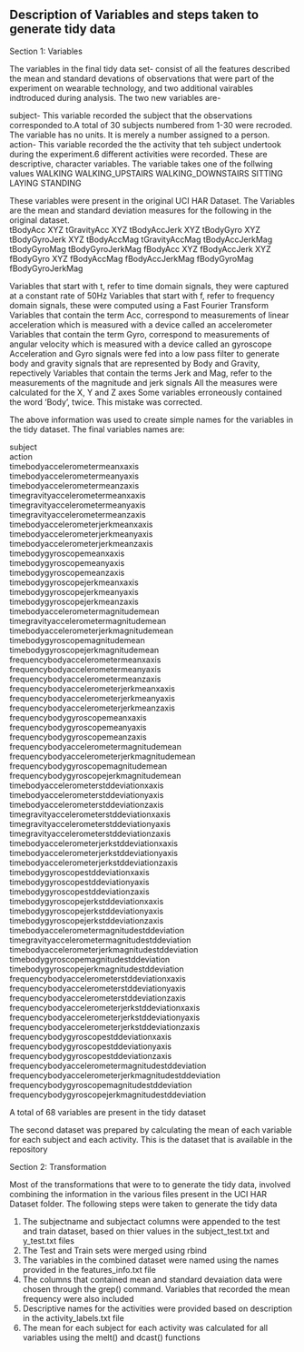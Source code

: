 
## Description of Variables and steps taken to generate tidy data 

Section 1: Variables 

The variables in the final tidy data set- consist of all the features described the mean and standard devations of observations that were part of the experiment on wearable technology, and two additional vairables indtroduced during analysis. The two new variables are- 

subject- This variable recorded the subject that the observations corresponded to.A total of 30 subjects numbered from 1-30 were recroded. The variable has no units. It is merely a number assigned to a person. 
action- This variable recorded the the activity that teh subject undertook during the experiment.6 different activities were recorded. These are descriptive, character variables. The variable takes one of the follwing values 
WALKING
WALKING_UPSTAIRS
WALKING_DOWNSTAIRS
SITTING
LAYING
STANDING


These variables were present in the original UCI HAR Dataset. The Variables are the mean and standard deviation measures for the following in the original dataset.  
tBodyAcc XYZ
tGravityAcc XYZ
tBodyAccJerk XYZ
tBodyGyro XYZ
tBodyGyroJerk XYZ
tBodyAccMag
tGravityAccMag
tBodyAccJerkMag
tBodyGyroMag
tBodyGyroJerkMag
fBodyAcc XYZ
fBodyAccJerk XYZ
fBodyGyro XYZ
fBodyAccMag
fBodyAccJerkMag
fBodyGyroMag
fBodyGyroJerkMag
   
Variables that start with t, refer to time domain signals, they were captured at a constant rate of 50Hz
Variables that start with f, refer to frequency domain signals, these were computed using a Fast Fourier Transform
Variables that contain the term Acc, correspond to measurements of linear acceleration which is measured with a device called an accelerometer 
Variables that contain the term Gyro, correspond to measurements of angular velocity which is measured with a device called an gyroscope
Acceleration and Gyro signals were fed into a low pass filter to generate body and gravity signals that are represented by Body and Gravity, repectively
Variables that contain the terms Jerk and Mag, refer to the measurements of the magnitude and jerk signals
All the measures were calculated for the X, Y and Z axes 
Some variables erroneously contained the word 'Body', twice. This mistake was corrected.

The above information was used to create simple names for the variables in the tidy dataset. The final variables names are: 

subject                                             
action                                              
timebodyaccelerometermeanxaxis                      
timebodyaccelerometermeanyaxis                      
timebodyaccelerometermeanzaxis                      
timegravityaccelerometermeanxaxis                   
timegravityaccelerometermeanyaxis                   
timegravityaccelerometermeanzaxis                   
timebodyaccelerometerjerkmeanxaxis                  
timebodyaccelerometerjerkmeanyaxis                  
timebodyaccelerometerjerkmeanzaxis                  
timebodygyroscopemeanxaxis                          
timebodygyroscopemeanyaxis                          
timebodygyroscopemeanzaxis                          
timebodygyroscopejerkmeanxaxis                      
timebodygyroscopejerkmeanyaxis                      
timebodygyroscopejerkmeanzaxis                      
timebodyaccelerometermagnitudemean                  
timegravityaccelerometermagnitudemean               
timebodyaccelerometerjerkmagnitudemean              
timebodygyroscopemagnitudemean                      
timebodygyroscopejerkmagnitudemean                  
frequencybodyaccelerometermeanxaxis                 
frequencybodyaccelerometermeanyaxis                 
frequencybodyaccelerometermeanzaxis                 
frequencybodyaccelerometerjerkmeanxaxis             
frequencybodyaccelerometerjerkmeanyaxis             
frequencybodyaccelerometerjerkmeanzaxis             
frequencybodygyroscopemeanxaxis                     
frequencybodygyroscopemeanyaxis                     
frequencybodygyroscopemeanzaxis                     
frequencybodyaccelerometermagnitudemean             
frequencybodyaccelerometerjerkmagnitudemean         
frequencybodygyroscopemagnitudemean                 
frequencybodygyroscopejerkmagnitudemean             
timebodyaccelerometerstddeviationxaxis              
timebodyaccelerometerstddeviationyaxis              
timebodyaccelerometerstddeviationzaxis              
timegravityaccelerometerstddeviationxaxis           
timegravityaccelerometerstddeviationyaxis           
timegravityaccelerometerstddeviationzaxis           
timebodyaccelerometerjerkstddeviationxaxis          
timebodyaccelerometerjerkstddeviationyaxis          
timebodyaccelerometerjerkstddeviationzaxis          
timebodygyroscopestddeviationxaxis                  
timebodygyroscopestddeviationyaxis                  
timebodygyroscopestddeviationzaxis                  
timebodygyroscopejerkstddeviationxaxis              
timebodygyroscopejerkstddeviationyaxis              
timebodygyroscopejerkstddeviationzaxis              
timebodyaccelerometermagnitudestddeviation          
timegravityaccelerometermagnitudestddeviation       
timebodyaccelerometerjerkmagnitudestddeviation      
timebodygyroscopemagnitudestddeviation              
timebodygyroscopejerkmagnitudestddeviation          
frequencybodyaccelerometerstddeviationxaxis         
frequencybodyaccelerometerstddeviationyaxis         
frequencybodyaccelerometerstddeviationzaxis         
frequencybodyaccelerometerjerkstddeviationxaxis     
frequencybodyaccelerometerjerkstddeviationyaxis     
frequencybodyaccelerometerjerkstddeviationzaxis     
frequencybodygyroscopestddeviationxaxis             
frequencybodygyroscopestddeviationyaxis             
frequencybodygyroscopestddeviationzaxis             
frequencybodyaccelerometermagnitudestddeviation     
frequencybodyaccelerometerjerkmagnitudestddeviation 
frequencybodygyroscopemagnitudestddeviation         
frequencybodygyroscopejerkmagnitudestddeviation    

A total of 68 variables are present in the tidy dataset

The second dataset was prepared by calculating the mean of each variable for each subject and each activity. This is the dataset that is available in the repository


Section 2: Transformation

Most of the transformations that were to to generate the tidy data, involved combining the information in the various files present in the UCI HAR Dataset folder. The following steps were taken to generate the tidy data 

1. The subjectname and subjectact columns were appended to the test and train dataset, based on thier values in the subject_test.txt and y_test.txt files 
2. The Test and Train sets were merged using rbind 
3. The variables in the combined dataset were named using the names provided in the features_info.txt file 
4. The columns that contained mean and standard devaiation data were chosen through the grep() command. Variables that recorded the mean frequency were also included 
5. Descriptive names for the activities were provided based on description in the activity_labels.txt file
6. The mean for each subject for each activity was calculated for all variables using the melt() and dcast() functions

